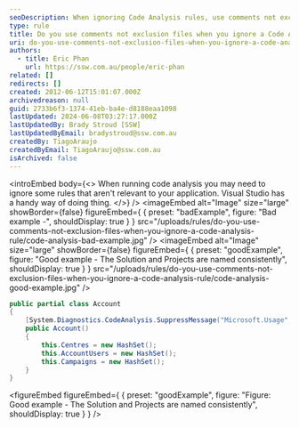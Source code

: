 ```yaml
---
seoDescription: When ignoring Code Analysis rules, use comments not exclusion files to suppress unnecessary warnings and improve code maintainability.
type: rule
title: Do you use comments not exclusion files when you ignore a Code Analysis rule?
uri: do-you-use-comments-not-exclusion-files-when-you-ignore-a-code-analysis-rule
authors:
  - title: Eric Phan
    url: https://ssw.com.au/people/eric-phan
related: []
redirects: []
created: 2012-06-12T15:01:07.000Z
archivedreason: null
guid: 2733b6f3-1374-41eb-ba4e-d8188eaa1098
lastUpdated: 2024-06-08T03:27:17.000Z
lastUpdatedBy: Brady Stroud [SSW]
lastUpdatedByEmail: bradystroud@ssw.com.au
createdBy: TiagoAraujo
createdByEmail: TiagoAraujo@ssw.com.au
isArchived: false
---
```


<introEmbed
  body={<>
When running code analysis you may need to ignore some rules that aren't relevant to your application. Visual Studio has a handy way of doing thing.
  </>}
/>
<imageEmbed
  alt="Image"
  size="large"
  showBorder={false}
  figureEmbed={ {
    preset: "badExample",
    figure: "Bad example -",
    shouldDisplay: true
  } }
  src="/uploads/rules/do-you-use-comments-not-exclusion-files-when-you-ignore-a-code-analysis-rule/code-analysis-bad-example.jpg"
/>
<imageEmbed
  alt="Image"
  size="large"
  showBorder={false}
  figureEmbed={ {
    preset: "goodExample",
    figure: "Good example - The Solution and Projects are named consistently",
    shouldDisplay: true
  } }
  src="/uploads/rules/do-you-use-comments-not-exclusion-files-when-you-ignore-a-code-analysis-rule/code-analysis-good-example.jpg"
/>

```cs
public partial class Account
{
    [System.Diagnostics.CodeAnalysis.SuppressMessage("Microsoft.Usage", "CA2214:DoNotCallOverridableMethodsInConstructors", Justification="Gold Plating")]
    public Account()
    {
        this.Centres = new HashSet();
        this.AccountUsers = new HashSet();
        this.Campaigns = new HashSet();
    }
}
```
<figureEmbed figureEmbed={ {
  preset: "goodExample",
  figure: "Figure: Good example - The Solution and Projects are named consistently",
  shouldDisplay: true
} } />
